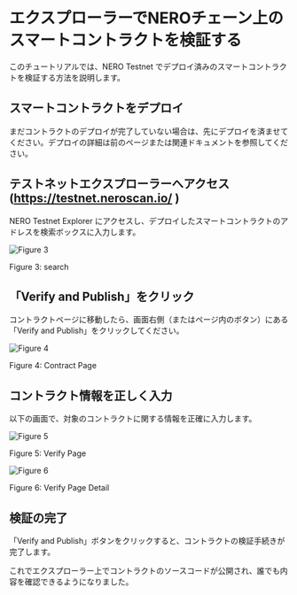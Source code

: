 # エクスプローラーでNEROチェーン上のスマートコントラクトを検証する

このチュートリアルでは、NERO Testnet でデプロイ済みのスマートコントラクトを検証する方法を説明します。

## スマートコントラクトをデプロイ

まだコントラクトのデプロイが完了していない場合は、先にデプロイを済ませてください。デプロイの詳細は前のページまたは関連ドキュメントを参照してください。

## テストネットエクスプローラーへアクセス(https://testnet.neroscan.io/ )

NERO Testnet Explorer にアクセスし、デプロイしたスマートコントラクトのアドレスを検索ボックスに入力します。

<div style={{ height: "2rem" }} />
<div style={{ textAlign: "center" }}>
  <img src="/assets/building/figure3.png" alt="Figure 3" />
  <p style={{ fontStyle: "italic" }}>Figure 3: search</p>
</div>

## 「Verify and Publish」をクリック

コントラクトページに移動したら、画面右側（またはページ内のボタン）にある「Verify and Publish」をクリックしてください。

<div style={{ height: "2rem" }} />
<div style={{ textAlign: "center" }}>
  <img src="/assets/building/figure4.png" alt="Figure 4" />
  <p style={{ fontStyle: "italic" }}>Figure 4: Contract Page</p>
</div>

## コントラクト情報を正しく入力

以下の画面で、対象のコントラクトに関する情報を正確に入力します。

<div style={{ height: "2rem" }} />
<div style={{ textAlign: "center" }}>
  <img src="/assets/building/figure5.png" alt="Figure 5" />
  <p style={{ fontStyle: "italic" }}>Figure 5: Verify Page</p>
</div>

<div style={{ height: "2rem" }} />
<div style={{ textAlign: "center" }}>
  <img src="/assets/building/figure6.png" alt="Figure 6" />
  <p style={{ fontStyle: "italic" }}>Figure 6: Verify Page Detail</p>
</div>

## 検証の完了
「Verify and Publish」ボタンをクリックすると、コントラクトの検証手続きが完了します。

これでエクスプローラー上でコントラクトのソースコードが公開され、誰でも内容を確認できるようになりました。
